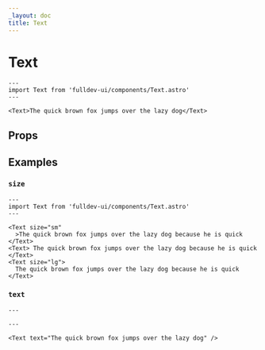 ```yaml
---
_layout: doc
title: Text
---
```


# Text


```astro live
---
import Text from 'fulldev-ui/components/Text.astro'
---

<Text>The quick brown fox jumps over the lazy dog</Text>
```

## Props

<PropsTable />

## Examples

### `size`

```astro live
---
import Text from 'fulldev-ui/components/Text.astro'
---

<Text size="sm"
  >The quick brown fox jumps over the lazy dog because he is quick
</Text>
<Text> The quick brown fox jumps over the lazy dog because he is quick </Text>
<Text size="lg">
  The quick brown fox jumps over the lazy dog because he is quick
</Text>
```

### `text`

```astro live
---

---

<Text text="The quick brown fox jumps over the lazy dog" />
```
